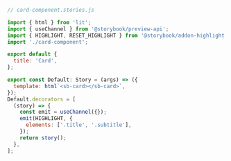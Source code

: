 ```js
// card-component.stories.js

import { html } from 'lit';
import { useChannel } from '@storybook/preview-api';
import { HIGHLIGHT, RESET_HIGHLIGHT } from '@storybook/addon-highlight';
import './card-component';

export default {
  title: 'Card',
};

export const Default: Story = (args) => ({
  template: html`<sb-card></sb-card>`,
});
Default.decorators = [
  (story) => {
    const emit = useChannel({});
    emit(HIGHLIGHT, {
      elements: ['.title', '.subtitle'],
    });
    return story();
  },
];
```
